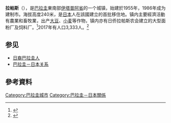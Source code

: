 '''拉帕斯'''（{{lang-es|La Paz}}），是[[巴拉圭|巴拉圭]]東南部[[伊塔普阿省|伊塔普阿省]]的一个城镇，始建於1955年，1986年成为建制市。海拔高度240米，是[[日本|日本]]人在該國建立的首批移住地。镇内主要經濟活動有農業和畜牧業，出产[[大豆|大豆]]、[[小麦|小麦]]等作物，镇内亦有日侨拉帕斯农会建立的大型面粉厂及饲料厂。<ref>{{cite web |title=ラパス移住地概要 （イタプア県） |url=https://www.jica.go.jp/paraguay/office/activities/immigrant/ku57pq00001uuh30-att/lapaz.pdf |website=[[JICA|JICA]] |accessdate=2022-03-25 |language=ja |archive-date=2022-05-11 |archive-url=https://web.archive.org/web/20220511131711/https://www.jica.go.jp/paraguay/office/activities/immigrant/ku57pq00001uuh30-att/lapaz.pdf }}</ref>2017年有人口3,333人。<ref>{{cite web|url=http://www.dgeec.gov.py/Publicaciones/Biblioteca/proyeccion%20nacional/Proyeccion%20Distrital.pdf|title=Proyección de la población por sexo y edad, según distrito. Revisión 2015|author=DGEEC|pages=32-37|access-date=11-10-15|archive-url=https://web.archive.org/web/20151016011537/http://www.dgeec.gov.py/Publicaciones/Biblioteca/proyeccion%20nacional/Proyeccion%20Distrital.pdf|archive-date=2015-10-16|language=es}}</ref>

{{Coord|26|59|S|55|54|W|display=title}}
==参见==
* [[日裔巴拉圭人|日裔巴拉圭人]]
* [[巴拉圭－日本关系|巴拉圭－日本关系]]

==參考資料==
{{reflist}}

{{Paraguay-geo-stub}}
[[Category:巴拉圭城市|Category:巴拉圭城市]]
[[Category:巴拉圭－日本關係|Category:巴拉圭－日本關係]]